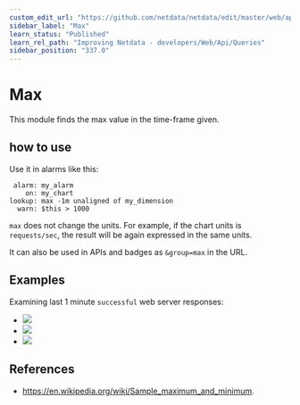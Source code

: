 ```yaml
---
custom_edit_url: "https://github.com/netdata/netdata/edit/master/web/api/queries/max/README.md"
sidebar_label: "Max"
learn_status: "Published"
learn_rel_path: "Improving Netdata - developers/Web/Api/Queries"
sidebar_position: "337.0"
---
```



# Max

This module finds the max value in the time-frame given.

## how to use

Use it in alarms like this:

```
 alarm: my_alarm
    on: my_chart
lookup: max -1m unaligned of my_dimension
  warn: $this > 1000
```

`max` does not change the units. For example, if the chart units is `requests/sec`, the result
will be again expressed in the same units. 

It can also be used in APIs and badges as `&group=max` in the URL.

## Examples

Examining last 1 minute `successful` web server responses:

-   ![](https://registry.my-netdata.io/api/v1/badge.svg?chart=web_log_nginx.response_statuses&options=unaligned&dimensions=success&group=min&after=-60&label=min)
-   ![](https://registry.my-netdata.io/api/v1/badge.svg?chart=web_log_nginx.response_statuses&options=unaligned&dimensions=success&group=average&after=-60&label=average)
-   ![](https://registry.my-netdata.io/api/v1/badge.svg?chart=web_log_nginx.response_statuses&options=unaligned&dimensions=success&group=max&after=-60&label=max&value_color=orange)

## References

-   <https://en.wikipedia.org/wiki/Sample_maximum_and_minimum>.


